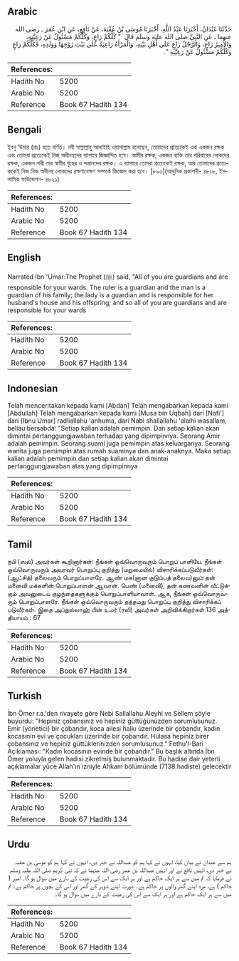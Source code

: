 ## Arabic


<div dir="rtl" lang="ar" style={{fontSize:'larger',backgroundColor:'#f8f9fa',padding:20}}>
حَدَّثَنَا عَبْدَانُ، أَخْبَرَنَا عَبْدُ اللَّهِ، أَخْبَرَنَا مُوسَى بْنُ عُقْبَةَ، عَنْ نَافِعٍ، عَنِ ابْنِ عُمَرَ ـ رضى الله عنهما ـ عَنِ النَّبِيِّ صلى الله عليه وسلم قَالَ ‏ "‏ كُلُّكُمْ رَاعٍ، وَكُلُّكُمْ مَسْئُولٌ عَنْ رَعِيَّتِهِ، وَالأَمِيرُ رَاعٍ، وَالرَّجُلُ رَاعٍ عَلَى أَهْلِ بَيْتِهِ، وَالْمَرْأَةُ رَاعِيَةٌ عَلَى بَيْتِ زَوْجِهَا وَوَلَدِهِ، فَكُلُّكُمْ رَاعٍ وَكُلُّكُمْ مَسْئُولٌ عَنْ رَعِيَّتِهِ ‏"‏‏.‏
</div>
<div style={{backgroundColor:'#f8f9fa',padding:20, marginBottom: 10}}><table> <thead> <tr> <th>References:</th> <th></th> </tr> </thead> <tbody><tr><td>Hadith No</td><td>5200</td></tr><tr><td>Arabic No</td><td>5200</td></tr><tr><td>Reference</td><td>Book 67 Hadith 134</td></tr></tbody></table></div>

## Bengali


<div dir="ltr" lang="bn" style={{fontSize:'larger',backgroundColor:'#f8f9fa',padding:20}}>
ইবনু ‘উমার (রাঃ) হতে বর্ণিত। নবী সাল্লাল্লাহু আলাইহি ওয়াসাল্লাম বলেছেন, তোমাদের প্রত্যেকেই এক একজন রক্ষক এবং তোমরা প্রত্যেকেই নিজ অধীনস্থদের ব্যাপারে জিজ্ঞাসিত হবে। আমীর রক্ষক, একজন ব্যক্তি তার পরিবারের লোকদের রক্ষক, একজন নারী তার স্বামীর গৃহের ও সন্তানদের রক্ষক। এ ব্যাপারে তোমরা প্রত্যেকেই রক্ষক, আর তোমাদের প্রত্যেককেই নিজ নিজ অধীনস্থ লোকদের রক্ষণাবেক্ষণ সম্পর্কে জিজ্ঞেস করা হবে। [৮৯৩](আধুনিক প্রকাশনী- ৪৮১৮, ইসলামিক ফাউন্ডেশন- ৪৮২১)
</div>
<div style={{backgroundColor:'#f8f9fa',padding:20, marginBottom: 10}}><table> <thead> <tr> <th>References:</th> <th></th> </tr> </thead> <tbody><tr><td>Hadith No</td><td>5200</td></tr><tr><td>Arabic No</td><td>5200</td></tr><tr><td>Reference</td><td>Book 67 Hadith 134</td></tr></tbody></table></div>

## English


<div dir="ltr" lang="en" style={{fontSize:'larger',backgroundColor:'#f8f9fa',padding:20}}>
Narrated Ibn 'Umar:The Prophet (ﷺ) said, "All of you are guardians and are responsible for your wards. The ruler is a guardian and the man is a guardian of his family; the lady is a guardian and is responsible for her husband's house and his offspring; and so all of you are guardians and are responsible for your wards
</div>
<div style={{backgroundColor:'#f8f9fa',padding:20, marginBottom: 10}}><table> <thead> <tr> <th>References:</th> <th></th> </tr> </thead> <tbody><tr><td>Hadith No</td><td>5200</td></tr><tr><td>Arabic No</td><td>5200</td></tr><tr><td>Reference</td><td>Book 67 Hadith 134</td></tr></tbody></table></div>

## Indonesian


<div dir="ltr" lang="id" style={{fontSize:'larger',backgroundColor:'#f8f9fa',padding:20}}>
Telah menceritakan kepada kami [Abdan] Telah mengabarkan kepada kami [Abdullah] Telah mengabarkan kepada kami [Musa bin Uqbah] dari [Nafi'] dari [Ibnu Umar] radliallahu 'anhuma, dari Nabi shallallahu 'alaihi wasallam, beliau bersabda: "Setiap kalian adalah pemimpin. Dan setiap kalian akan dimintai pertanggungjawaban terhadap yang dipimpinnya. Seorang Amir adalah pemimpin. Seorang suami juga pemimpin atas keluarganya. Seorang wanita juga pemimpin atas rumah suaminya dan anak-anaknya. Maka setiap kalian adalah pemimpin dan setiap kalian akan dimintai pertanggungjawaban atas yang dipimpinnya
</div>
<div style={{backgroundColor:'#f8f9fa',padding:20, marginBottom: 10}}><table> <thead> <tr> <th>References:</th> <th></th> </tr> </thead> <tbody><tr><td>Hadith No</td><td>5200</td></tr><tr><td>Arabic No</td><td>5200</td></tr><tr><td>Reference</td><td>Book 67 Hadith 134</td></tr></tbody></table></div>

## Tamil


<div dir="ltr" lang="ta" style={{fontSize:'larger',backgroundColor:'#f8f9fa',padding:20}}>
நபி (ஸல்) அவர்கள் கூறினார்கள்: நீங்கள் ஒவ்வொருவரும் பொறுப் பாளியே. நீங்கள் ஒவ்வொருவரும் அவரவர் பொறுப்பு குறித்து (மறுமையில்) விசாரிக்கப்படுவீர்கள்: (ஆட்சித்) தலைவரும் பொறுப்பாளரே. ஆண் மக(னான குடும்பத் தலைவ)னும் தன் மனைவி மக்களின் பொறுப்பாளன் ஆவான். பெண் (மனைவி), தன் கணவனின் வீட்டுக்கும் அவனுடைய குழந்தைகளுக்கும் பொறுப்பாளியாவாள். ஆக, நீங்கள் ஒவ்வொருவரும் பொறுப்பாளரே. நீங்கள் ஒவ்வொருவரும் தத்தமது பொறுப்பு குறித்து விசாரிக்கப் படுவீர்கள். இதை அப்துல்லாஹ் பின் உமர் (ரலி) அவர்கள் அறிவிக்கிறார்கள்.136 அத்தியாயம் : 67
</div>
<div style={{backgroundColor:'#f8f9fa',padding:20, marginBottom: 10}}><table> <thead> <tr> <th>References:</th> <th></th> </tr> </thead> <tbody><tr><td>Hadith No</td><td>5200</td></tr><tr><td>Arabic No</td><td>5200</td></tr><tr><td>Reference</td><td>Book 67 Hadith 134</td></tr></tbody></table></div>

## Turkish


<div dir="ltr" lang="tr" style={{fontSize:'larger',backgroundColor:'#f8f9fa',padding:20}}>
İbn Ömer r.a.'den rivayete göre Nebi Sallallahu Aleyhi ve Sellem şöyle buyurdu: "Hepiniz çobansınız ve hepiniz güttüğünüzden sorumlusunuz. Emir (yönetici) bir çobandır, koca ailesi halkı üzerinde bir çobandır, kadın kocasının evi ve çocukları üzerinde bir çobandır. Hülasa hepiniz birer çobansınız ve hepiniz güttüklerinizden sorumlusunuz." Fethu'l-Bari Açıklaması: "Kadın kocasının evinde bir çobandır." Bu başlık altında İbn Ömer yoluyla gelen hadisi zikretmiş bulunmaktadır. Bu hadise dair yeterli açıklamalar yüce Allah'ın izniyle Ahkam bölümünde (7138.hadiste) gelecektir
</div>
<div style={{backgroundColor:'#f8f9fa',padding:20, marginBottom: 10}}><table> <thead> <tr> <th>References:</th> <th></th> </tr> </thead> <tbody><tr><td>Hadith No</td><td>5200</td></tr><tr><td>Arabic No</td><td>5200</td></tr><tr><td>Reference</td><td>Book 67 Hadith 134</td></tr></tbody></table></div>

## Urdu


<div dir="rtl" lang="ur" style={{fontSize:'larger',backgroundColor:'#f8f9fa',padding:20}}>
ہم سے عبدان نے بیان کیا، انہوں نے کہا ہم کو عبداللہ نے خبر دی، انہوں نے کہا ہم کو موسیٰ بن عقبہ نے خبر دی، انہیں نافع نے اور انہیں عبداللہ بن عمر رضی اللہ عنہما نے کہ نبی کریم صلی اللہ علیہ وسلم نے فرمایا کہ تم میں سے ہر ایک حاکم ہے اور ہر ایک سے اس کی رعیت کے بارے میں سوال ہو گا۔ امیر ( حاکم ) ہے، مرد اپنے گھر والوں پر حاکم ہے۔ عورت اپنے شوہر کے گھر اور اس کے بچوں پر حاکم ہے۔ تم میں سے ہر ایک حاکم ہے اور ہر ایک سے اس کی رعیت کے بارے میں سوال ہو گا۔
</div>
<div style={{backgroundColor:'#f8f9fa',padding:20, marginBottom: 10}}><table> <thead> <tr> <th>References:</th> <th></th> </tr> </thead> <tbody><tr><td>Hadith No</td><td>5200</td></tr><tr><td>Arabic No</td><td>5200</td></tr><tr><td>Reference</td><td>Book 67 Hadith 134</td></tr></tbody></table></div>